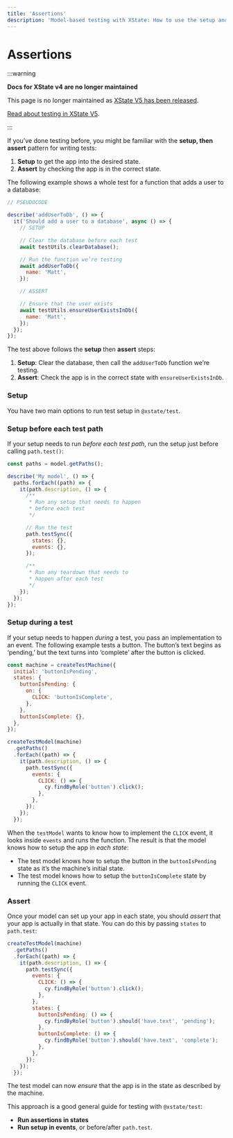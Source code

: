 ```yaml
---
title: 'Assertions'
description: 'Model-based testing with XState: How to use the setup and assert pattern when writing tests. Including examples.'
---
```


# Assertions

:::warning

**Docs for XState v4 are no longer maintained**

This page is no longer maintained as [XState V5 has been released](/blog/2023-12-01-xstate-v5).

[Read about testing in XState V5](/docs/testing).

:::

If you’ve done testing before, you might be familiar with the **setup, then assert** pattern for writing tests:

1. **Setup** to get the app into the desired state.
2. **Assert** by checking the app is in the correct state.

The following example shows a whole test for a function that adds a user to a database:

```js
// PSEUDOCODE

describe('addUserToDb', () => {
  it('Should add a user to a database', async () => {
    // SETUP

    // Clear the database before each test
    await testUtils.clearDatabase();

    // Run the function we’re testing
    await addUserToDb({
      name: 'Matt',
    });

    // ASSERT

    // Ensure that the user exists
    await testUtils.ensureUserExistsInDb({
      name: 'Matt',
    });
  });
});
```

The test above follows the **setup** then **assert** steps:

1. **Setup**: Clear the database, then call the `addUserToDb` function we’re testing.
2. **Assert**: Check the app is in the correct state with `ensureUserExistsInDb`.

### Setup

You have two main options to run test setup in `@xstate/test`.

### Setup before each test path

If your setup needs to run _before each test path_, run the setup just before calling `path.test()`:

```js
const paths = model.getPaths();

describe('My model', () => {
  paths.forEach((path) => {
    it(path.description, () => {
      /**
       * Run any setup that needs to happen
       * before each test
       */

      // Run the test
      path.testSync({
        states: {},
        events: {},
      });

      /**
       * Run any teardown that needs to
       * happen after each test
       */
    });
  });
});
```

### Setup during a test

If your setup needs to happen _during_ a test, you pass an implementation to an event. The following example tests a button. The button’s text begins as ‘pending,’ but the text turns into ‘complete’ after the button is clicked.

```js {17-21}
const machine = createTestMachine({
  initial: 'buttonIsPending',
  states: {
    buttonIsPending: {
      on: {
        CLICK: 'buttonIsComplete',
      },
    },
    buttonIsComplete: {},
  },
});

createTestModel(machine)
  .getPaths()
  .forEach((path) => {
    it(path.description, () => {
      path.testSync({
        events: {
          CLICK: () => {
            cy.findByRole('button').click();
          },
        },
      });
    });
  });
```

When the `testModel` wants to know how to implement the `CLICK` event, it looks inside `events` and runs the function. The result is that the model knows how to setup the app in _each state_:

- The test model knows how to setup the button in the `buttonIsPending` state as it’s the machine’s initial state.
- The test model knows how to setup the `buttonIsComplete` state by running the `CLICK` event.

### Assert

Once your model can set up your app in each state, you should _assert_ that your app is actually in that state. You can do this by passing `states` to `path.test`:

```js {10-23}
createTestModel(machine)
  .getPaths()
  .forEach((path) => {
    it(path.description, () => {
      path.testSync({
        events: {
          CLICK: () => {
            cy.findByRole('button').click();
          },
        },
        states: {
          buttonIsPending: () => {
            cy.findByRole('button').should('have.text', 'pending');
          },
          buttonIsComplete: () => {
            cy.findByRole('button').should('have.text', 'complete');
          },
        },
      });
    });
  });
```

The test model can now _ensure_ that the app is in the state as described by the machine.

This approach is a good general guide for testing with `@xstate/test`:

- **Run assertions in states**
- **Run setup in events**, or before/after `path.test`.

